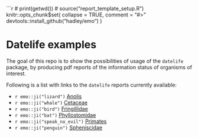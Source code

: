 ```r
# print(getwd())
# source("report_template_setup.R")
knitr::opts_chunk$set(
  collapse = TRUE,
  comment = "#>"
devtools::install_github("hadley/emo")
)

# Datelife examples


The goal of this repo is to show the possibilities of usage of the `datelife` package, by producing pdf reports of the information status of organisms of interest. 

Following is a list with links to the `datelife` reports currently available:

<!-- ``` {r echo = FALSE, warning=FALSE, message = FALSE, results = 'asis'}
# emo::ji("speak_no_evil")
# emo::ji("lizard")
# emo::ji("whale")
# emo::ji("bird")
# emo::ji("bat")
# emo::ji("penguin")
``` -->

- `r emo::ji("lizard")` [Anolis](https://github.com/LunaSare/datelife_examples/blob/master/docs/Anolis_report.pdf)
- `r emo::ji("whale")` [Cetaceae](https://github.com/LunaSare/datelife_examples/blob/master/docs/Cetacea_report.pdf)
- `r emo::ji("bird")` [Fringillidae](https://github.com/LunaSare/datelife_examples/blob/master/docs/Fringillidae_report.pdf)
- `r emo::ji("bat")` [Phyllostomidae](https://github.com/LunaSare/datelife_examples/blob/master/docs/Phyllostomidae_report.pdf)
- `r emo::ji("speak_no_evil")` [Primates](https://github.com/LunaSare/datelife_examples/blob/master/docs/Primates_report.pdf)
- `r emo::ji("penguin")` [Spheniscidae](https://github.com/LunaSare/datelife_examples/blob/master/docs/Spheniscidae_report.pdf)
